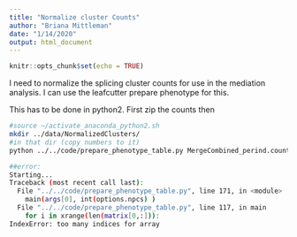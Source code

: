 ```yaml
---
title: "Normalize cluster Counts"
author: "Briana Mittleman"
date: "1/14/2020"
output: html_document
---
```


```r
knitr::opts_chunk$set(echo = TRUE)
```

I need to normalize the splicing cluster counts for use in the mediation analysis. I can use the leafcutter prepare phenotype for this.  


This has to be done in python2.  First zip the counts then 
```bash
#source ~/activate_anaconda_python2.sh
mkdir ../data/NormalizedClusters/
#in that dir (copy numbers to it)
python ../../code/prepare_phenotype_table.py MergeCombined_perind.counts.fixed.gz

##error:
Starting...
Traceback (most recent call last):
  File "../../code/prepare_phenotype_table.py", line 171, in <module>
    main(args[0], int(options.npcs) )
  File "../../code/prepare_phenotype_table.py", line 117, in main
    for i in xrange(len(matrix[0,:])):
IndexError: too many indices for array


```

